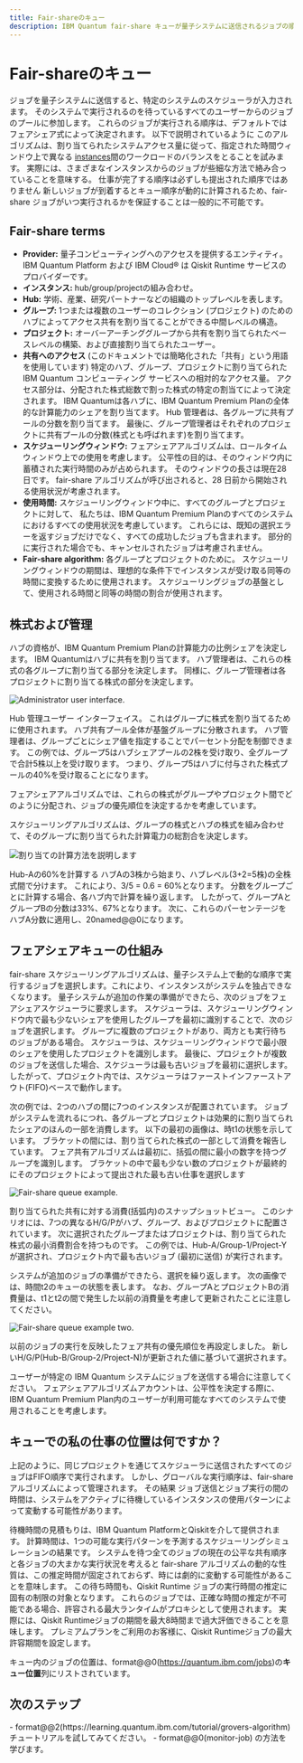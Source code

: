 ```yaml
---
title: Fair-shareのキュー
description: IBM Quantum fair-share キューが量子システムに送信されるジョブの順序を決定する方法
---
```


# Fair-shareのキュー

ジョブを量子システムに送信すると、特定のシステムのスケジューラが入力されます。 そのシステムで実行されるのを待っているすべてのユーザーからのジョブのプールに参加します。 これらのジョブが実行される順序は、デフォルトではフェアシェア式によって決定されます。 以下で説明されているように このアルゴリズムは、割り当てられたシステムアクセス量に従って、指定された時間ウィンドウ上で異なる [instances](インスタンス)間のワークロードのバランスをとることを試みます。 実際には、さまざまなインスタンスからのジョブが些細な方法で絡み合っていることを意味する。 仕事が完了する順序は必ずしも提出された順序ではありません 新しいジョブが到着するとキュー順序が動的に計算されるため、fair-share ジョブがいつ実行されるかを保証することは一般的に不可能です。

## Fair-share terms

-   **Provider:** 量子コンピューティングへのアクセスを提供するエンティティ。 IBM Quantum Platform および IBM Cloud®️ は Qiskit Runtime サービスのプロバイダーです。
-   **インスタンス:** hub/group/projectの組み合わせ。
-   **Hub:** 学術、産業、研究パートナーなどの組織のトップレベルを表します。
-   **グループ:** 1つまたは複数のユーザーのコレクション (プロジェクト) のためのハブによってアクセス共有を割り当てることができる中間レベルの構造。
-   **プロジェクト:** オーバーアーチンググループから共有を割り当てられたベースレベルの構築、および直接割り当てられたユーザー。
-   **共有へのアクセス** (このドキュメントでは簡略化された「共有」という用語を使用しています) 特定のハブ、グループ、プロジェクトに割り当てられた IBM Quantum コンピューティング サービスへの相対的なアクセス量。 アクセス部分は、分配された株式総数で割った株式の特定の割当てによって決定されます。 IBM Quantumは各ハブに、IBM Quantum Premium Planの全体的な計算能力のシェアを割り当てます。 Hub 管理者は、各グループに共有プールの分数を割り当てます。 最後に、グループ管理者はそれぞれのプロジェクトに共有プールの分数(株式とも呼ばれます)を割り当てます。
-   **スケジューリングウィンドウ:** フェアシェアアルゴリズムは、ロールタイムウィンドウ上での使用を考慮します。 公平性の目的は、そのウィンドウ内に蓄積された実行時間のみが占められます。 そのウィンドウの長さは現在28日です。 fair-share アルゴリズムが呼び出されると、28 日前から開始される使用状況が考慮されます。
-   **使用時間:** スケジューリングウィンドウ中に、すべてのグループとプロジェクトに対して、 私たちは、IBM Quantum Premium Planのすべてのシステムにおけるすべての使用状況を考慮しています。 これらには、既知の選択エラーを返すジョブだけでなく、すべての成功したジョブも含まれます。 部分的に実行された場合でも、キャンセルされたジョブは考慮されません。
-   **Fair-share algorithm:** 各グループとプロジェクトのために。 スケジューリングウィンドウの期間は、理想的な条件下でインスタンスが受け取る同等の時間に変換するために使用されます。 スケジューリングジョブの基盤として、使用される時間と同等の時間の割合が使用されます。

## 株式および管理

ハブの資格が、IBM Quantum Premium Planの計算能力の比例シェアを決定します。 IBM Quantumはハブに共有を割り当てます。 ハブ管理者は、これらの株式の各グループに割り当てる部分を決定します。 同様に、グループ管理者は各プロジェクトに割り当てる株式の部分を決定します。

![Administrator user interface.](/images/migration/admin-UI1.png)

Hub 管理ユーザー インターフェイス。 これはグループに株式を割り当てるために使用されます。 ハブ共有プール全体が基盤グループに分散されます。 ハブ管理者は、グループごとにシェア値を指定することでパーセント分配を制御できます。 この例では、グループ5はハブシェアプールの2株を受け取り、全グループで合計5株以上を受け取ります。 つまり、グループ5はハブに付与された株式プールの40%を受け取ることになります。

フェアシェアアルゴリズムでは、これらの株式がグループやプロジェクト間でどのように分配され、ジョブの優先順位を決定するかを考慮しています。

スケジューリングアルゴリズムは、グループの株式とハブの株式を組み合わせて、そのグループに割り当てられた計算電力の総割合を決定します。

![割り当ての計算方法を説明します](/images/migration/allocation.png)

Hub-Aの60%を計算する ハブAの3株から始まり、ハブレベル(3+2=5株)の全株式間で分けます。 これにより、3/5 = 0.6 = 60%となります。 分数をグループごとに計算する場合、各ハブ内で計算を繰り返します。 したがって、グループAとグループBの分数は33%、67%となります。 次に、これらのパーセンテージをハブA分数に適用し、20named@@0になります。

## フェアシェアキューの仕組み

fair-share スケジューリングアルゴリズムは、量子システム上で動的な順序で実行するジョブを選択します。これにより、インスタンスがシステムを独占できなくなります。 量子システムが追加の作業の準備ができたら、次のジョブをフェアシェアスケジューラに要求します。 スケジューラは、スケジューリングウィンドウ内で最も少ないシェアを使用したグループを最初に識別することで、次のジョブを選択します。 グループに複数のプロジェクトがあり、両方とも実行待ちのジョブがある場合。 スケジューラは、スケジューリングウィンドウで最小限のシェアを使用したプロジェクトを識別します。 最後に、プロジェクトが複数のジョブを送信した場合、スケジューラは最も古いジョブを最初に選択します。 したがって、プロジェクト内では、スケジューラはファーストインファーストアウト(FIFO)ベースで動作します。

次の例では、2つのハブの間に7つのインスタンスが配置されています。 ジョブがシステムを流れるにつれ、各グループとプロジェクトは効果的に割り当てられたシェアのほんの一部を消費します。 以下の最初の画像は、時t1の状態を示しています。 ブラケットの間には、割り当てられた株式の一部として消費を報告しています。 フェア共有アルゴリズムは最初に、括弧の間に最小の数字を持つグループを識別します。 ブラケットの中で最も少ない数のプロジェクトが最終的にそのプロジェクトによって提出された最も古い仕事を選択します

![Fair-share queue example.](/images/migration/fairshare3.png)

割り当てられた共有に対する消費(括弧内)のスナップショットビュー。 このシナリオには、7つの異なるH/G/Pがハブ、グループ、およびプロジェクトに配置されています。 次に選択されたグループまたはプロジェクトは、割り当てられた株式の最小消費割合を持つものです。 この例では、Hub-A/Group-1/Project-Y が選択され、プロジェクト内で最も古いジョブ (最初に送信) が実行されます。

システムが追加のジョブの準備ができたら、選択を繰り返します。 次の画像では、時間t2のキューの状態を表します。 なお、グループAとプロジェクトBの消費量は、t1とt2の間で発生した以前の消費量を考慮して更新されたことに注意してください。

![Fair-share queue example two.](/images/migration/fairshare4.png)

以前のジョブの実行を反映したフェア共有の優先順位を再設定しました。 新しいH/G/P(Hub-B/Group-2/Project-N)が更新された値に基づいて選択されます。

ユーザーが特定の IBM Quantum システムにジョブを送信する場合に注意してください。 フェアシェアアルゴリズムアカウントは、公平性を決定する際に、IBM Quantum Premium Plan内のユーザーが利用可能なすべてのシステムで使用されることを考慮します。

## キューでの私の仕事の位置は何ですか？

上記のように、同じプロジェクトを通じてスケジューラに送信されたすべてのジョブはFIFO順序で実行されます。 しかし、グローバルな実行順序は、fair-share アルゴリズムによって管理されます。 その結果 ジョブ送信とジョブ実行の間の時間は、システムをアクティブに待機しているインスタンスの使用パターンによって変動する可能性があります。

待機時間の見積もりは、IBM Quantum PlatformとQiskitを介して提供されます。 計算時間は、1つの可能な実行パターンを予測するスケジューリングシミュレーションの結果です。 システムを待つ全てのジョブの現在の公平な共有順序と各ジョブの大まかな実行状況を考えると fair-share アルゴリズムの動的な性質は、この推定時間が固定されておらず、時には劇的に変動する可能性があることを意味します。 この待ち時間も、Qiskit Runtime ジョブの実行時間の推定に固有の制限の対象となります。 これらのジョブでは、正確な時間の推定が不可能である場合、許容される最大ランタイムがプロキシとして使用されます。 実際には、Qiskit Runtimeジョブの期間を最大8時間まで過大評価できることを意味します。 プレミアムプランをご利用のお客様に、Qiskit Runtimeジョブの最大許容期間を設定します。

キュー内のジョブの位置は、format@@0(https://quantum.ibm.com/jobs)の**キュー位置**列にリストされています。

## 次のステップ

<Admonition type="tip" title="Recommendations">
    - format@@2(https://learning.quantum.ibm.com/tutorial/grovers-algorithm) チュートリアルを試してみてください。
    - format@@0(monitor-job) の方法を学びます。
</Admonition>
